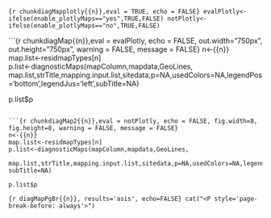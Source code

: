 ```{r chunkdiagMapplotly{{n}},eval = TRUE, echo = FALSE}
evalPlotly<-ifelse(enable_plotlyMaps=="yes",TRUE,FALSE)
notPlotly<-ifelse(enable_plotlyMaps=="no",TRUE,FALSE)
```

```{r chunkdiagMap{{n}},eval = evalPlotly, echo = FALSE, out.width="750px", out.height="750px", warning = FALSE, message = FALSE}
n<-{{n}}
map.list<-residmapTypes[n]  
p.list<-diagnosticMaps(mapColumn,mapdata,GeoLines,
                         map.list,strTitle,mapping.input.list,sitedata,p=NA,usedColors=NA,legendPos='bottom',legendJus='left',subTitle=NA)

p.list$p  
```

```{r chunkdiagMap2{{n}},eval = notPlotly, echo = FALSE, fig.width=8, fig.height=8, warning = FALSE, message = FALSE}
n<-{{n}}
map.list<-residmapTypes[n] 
p.list<-diagnosticMaps(mapColumn,mapdata,GeoLines,
                         map.list,strTitle,mapping.input.list,sitedata,p=NA,usedColors=NA,legendPos='bottom',legendJus='left', subTitle=NA)

p.list$p  
```

```{r diagMapPgBr{{n}}, results='asis', echo=FALSE}
cat("<P style='page-break-before: always'>") 
```